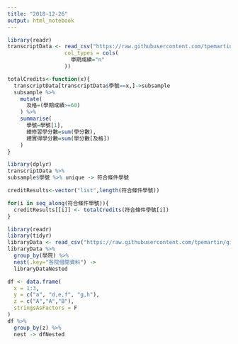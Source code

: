 ```yaml
---
title: "2018-12-26"
output: html_notebook
---
```

```r
library(readr)
transcriptData <- read_csv("https://raw.githubusercontent.com/tpemartin/github-data/master/transcript100_102.csv",
                  col_types = cols(
                    學期成績="n"
                  ))

totalCredits<-function(x){
  transcriptData[transcriptData$學號==x,]->subsample 
  subsample %>%
    mutate(
      及格=(學期成績>=60)
    ) %>%
    summarise(
      學號=學號[1],
      總修習學分數=sum(學分數),
      總實得學分數=sum(學分數[及格])
    )  
}
```

```r
library(dplyr)
transcriptData %>%
subsample$學號 %>% unique -> 符合條件學號
```

```r
creditResults<-vector("list",length(符合條件學號))
```

```r
for(i in seq_along(符合條件學號)){
  creditResults[[i]] <- totalCredits(符合條件學號[i])
}
```
```r
library(readr)
library(tidyr)
libraryData <- read_csv("https://raw.githubusercontent.com/tpemartin/github-data/master/libraryData2.csv")
libraryData %>%
  group_by(學院) %>%
  nest(.key="各院借閱資料") ->
  libraryDataNested
```
```r
df <- data.frame(
  x = 1:3,
  y = c("a", "d,e,f", "g,h"),
  z = c("A","A","B"),
  stringsAsFactors = F
)
df %>% 
  group_by(z) %>%
  nest -> dfNested
```

